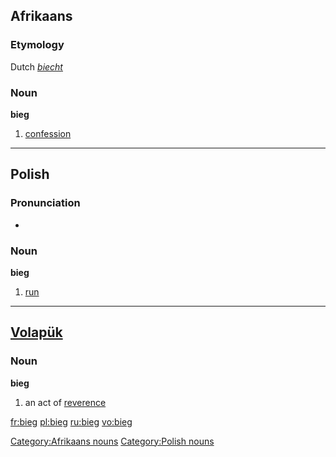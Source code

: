 ==Afrikaans==

===Etymology===
Dutch ''[[biecht]]''

===Noun===
'''bieg'''

#[[confession]]

[[Category:Afrikaans nouns]]

----

==Polish==

===Pronunciation===
* {{audio|pl-bieg.ogg|audio}}

===Noun===
'''bieg'''

#[[run]]

[[Category:Polish nouns]]

----

==[[Volapük]]==

===Noun===
'''bieg'''
 
# an act of [[reverence]]

[[fr:bieg]]
[[pl:bieg]]
[[ru:bieg]]
[[vo:bieg]]